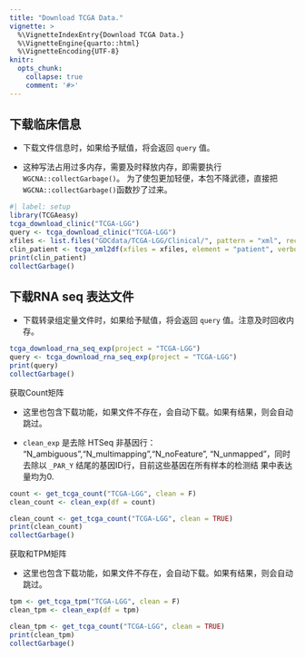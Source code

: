 ```yaml
---
title: "Download TCGA Data."
vignette: >
  %\VignetteIndexEntry{Download TCGA Data.}
  %\VignetteEngine{quarto::html}
  %\VignetteEncoding{UTF-8}
knitr:
  opts_chunk:
    collapse: true
    comment: '#>'
---
```


## 下载临床信息

- 下载文件信息时，如果给予赋值，将会返回 `query` 值。

- 这种写法占用过多内存，需要及时释放内存，即需要执行`WGCNA::collectGarbage()`。
为了使包更加轻便，本包不降武德，直接把`WGCNA::collectGarbage()`函数抄了过来。

```r
#| label: setup
library(TCGAeasy)
tcga_download_clinic("TCGA-LGG")
query <- tcga_download_clinic("TCGA-LGG")
xfiles <- list.files("GDCdata/TCGA-LGG/Clinical/", pattern = "xml", recursive = TRUE, full.names = T)
clin_patient <- tcga_xml2df(xfiles = xfiles, element = "patient", verbose = FALSE)
print(clin_patient)
collectGarbage()
```

## 下载RNA seq 表达文件

- 下载转录组定量文件时，如果给予赋值，将会返回 `query` 值。注意及时回收内存。

```r
tcga_download_rna_seq_exp(project = "TCGA-LGG")
query <- tcga_download_rna_seq_exp(project = "TCGA-LGG")
print(query)
collectGarbage()
```

获取Count矩阵

- 这里也包含下载功能，如果文件不存在，会自动下载。如果有结果，则会自动跳过。

- `clean_exp` 是去除 HTSeq 非基因行： "N_ambiguous","N_multimapping","N_noFeature",
"N_unmapped"，同时去除以 `_PAR_Y` 结尾的基因ID行，目前这些基因在所有样本的检测结
果中表达量均为0.

```r
count <- get_tcga_count("TCGA-LGG", clean = F)
clean_count <- clean_exp(df = count)

clean_count <- get_tcga_count("TCGA-LGG", clean = TRUE)
print(clean_count)
collectGarbage()
```

获取和TPM矩阵

- 这里也包含下载功能，如果文件不存在，会自动下载。如果有结果，则会自动跳过。

```r
tpm <- get_tcga_tpm("TCGA-LGG", clean = F)
clean_tpm <- clean_exp(df = tpm)

clean_tpm <- get_tcga_count("TCGA-LGG", clean = TRUE)
print(clean_tpm)
collectGarbage()
```


